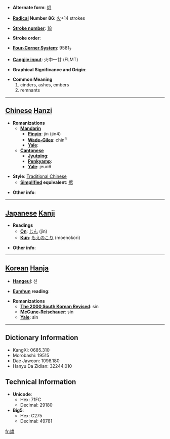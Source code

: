 * '''Alternate form''': [[烬]]

* '''[[Wiktionary:Chinese radical index| Radical]] Number 86''': [[Wiktionary:Chinese radical index 火|火]]+14 strokes

* '''[[Wiktionary:Chinese total strokes index|Stroke number]]''': [[Wiktionary:Chinese total strokes index 18|18]]

* '''Stroke order''': 

* '''[[Wiktionary:Chinese four corner index|Four-Corner System]]''': 9581<sub>7</sub>

* '''[[Wiktionary:Chinese Cangjie index|Cangjie input]]''': 火中一廿 (FLMT)

* '''Graphical Significance and Origin''': 

* '''Common Meaning'''
*#cinders, ashes, embers
*# remnants


----

== [[Chinese]] [[Hanzi]] ==

* '''Romanizations'''
** '''[[Mandarin]]'''
*** '''[[Pinyin]]''': jìn (jin4)
*** '''[[Wade-Giles]]''': chin<sup>4</sup>
*** '''[[Yale]]''': 
** '''[[Cantonese]]'''
*** '''[[Jyutping]]''':
*** '''[[Penkyamp]]''': 
*** '''[[Yale]]''': jeun6

* '''Style''': [[Traditional Chinese]] 
** '''[[Simplified Chinese|Simplified]] equivalent''': [[烬]]

* '''Other info''': 

----

== [[Japanese]] [[Kanji]] ==

* '''Readings'''
** '''[[On]]''': [[じん]] (jin)
** '''[[Kun]]''': [[もえのこり]] (moenokori)

* '''Other info''':  

----

== [[Korean]] [[Hanja]] ==

* '''[[Hangeul]]''': 신

* '''[[Eumhun]] reading''': 

* '''Romanizations'''
** '''[[The 2000 South Korean Revised Romanization|The 2000 South Korean Revised]]''': sin
** '''[[McCune-Reischauer]]''': sin
** '''[[Yale]]''': sin

----

== Dictionary Information ==

* KangXi: 0685.310
* Morobashi: 19515
* Dae Jaweon: 1098.180
* Hanyu Da Zidian: 32244.010

== Technical Information ==

* '''Unicode''':
** Hex: 71FC
** Decimal: 29180
* '''Big5''':
** Hex: C275
** Decimal: 49781

[[fr:燼]]